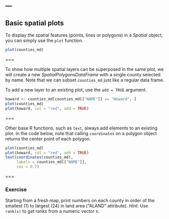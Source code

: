 ---
---

## Basic spatial plots

To display the spatial features (points, lines or polygons) in a *Spatial* object, you can simply use the `plot` function.

```r
plot(counties_md)
```

===

To show how multiple spatial layers can be superposed in the same plot,
we will create a new *SpatialPolygonsDataFrame* with a single county selected
by name. Note that we can subset `counties_md` just like a regular data frame.

To add a new layer to an existing plot, use the `add = TRUE` argument.

```r
howard <- counties_md[counties_md[["NAME"]] == "Howard", ]
plot(counties_md)
plot(howard, col = "red", add = TRUE)
```

===

Other base R functions, such as `text`, always add elements to an existing plot.
In the code below, note that calling `coordinates` on a polygon object returns
the center point of each polygon.

```r
plot(counties_md)
plot(howard, col = "red", add = TRUE)
text(coordinates(counties_md), 
     labels = counties_md[["NAME"]],
     cex = 0.7)
```

===

### Exercise

Starting from a fresh map, print numbers on each county in order of the smallest
(1) to largest (24) in land area ("ALAND" attribute). 
*Hint*: Use `rank(x)` to get ranks from a numeric vector x.
